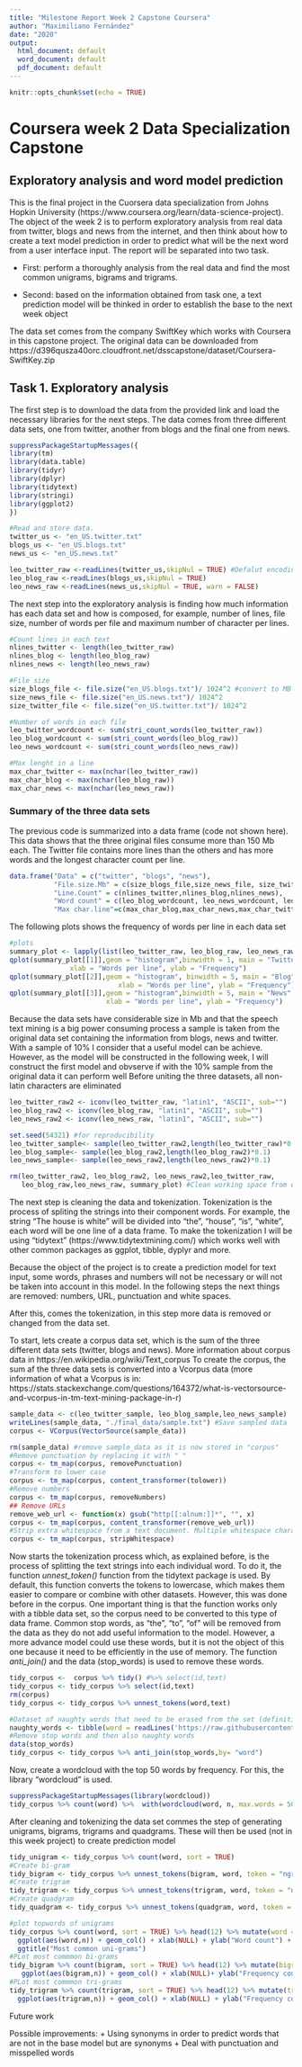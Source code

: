 ---
title: "Milestone Report Week 2 Capstone Coursera"
author: "Maximiliano Fernández"
date: "2020"
output:
  html_document: default
  word_document: default
  pdf_document: default
---

```{r setup, include=FALSE}
knitr::opts_chunk$set(echo = TRUE)
```


# Coursera week 2 Data Specialization Capstone

## Exploratory analysis and word model prediction

This is the final project in the Cuorsera data specialization from Johns Hopkin University (https://www.coursera.org/learn/data-science-project). The object of the week 2 is to perform exploratory analysis from real data from twitter, blogs and news from the internet, and then think about how to create a text model prediction in order to predict what will be the next word from a user interface input.
The report will be separated into two task. 

+ First: perform a thoroughly analysis from the real data and find the most common unigrams, bigrams and trigrams. 

+ Second: based on the information obtained from task one, a text prediction model will be thinked in order to establish the base to the next week object


The data set comes from the company SwiftKey which works with Coursera in this capstone project. The original data can be downloaded from https://d396qusza40orc.cloudfront.net/dsscapstone/dataset/Coursera-SwiftKey.zip  


## Task 1. Exploratory analysis

The first step is to download the data from the provided link and load the necessary libraries for the next steps. The data comes from three different data sets, one from twitter, another from blogs and the final one from news.

```{r data_download}
suppressPackageStartupMessages({
library(tm)
library(data.table)
library(tidyr)
library(dplyr)
library(tidytext)
library(stringi)
library(ggplot2)
})

#Read and store data. 
twitter_us <- "en_US.twitter.txt"
blogs_us <- "en_US.blogs.txt"
news_us <- "en_US.news.txt"

leo_twitter_raw <-readLines(twitter_us,skipNul = TRUE) #Defalut encoding is UTF-8
leo_blog_raw <-readLines(blogs_us,skipNul = TRUE)
leo_news_raw <-readLines(news_us,skipNul = TRUE, warn = FALSE)
```
The next step into the exploratory analysis is finding how much information has each data set and how is composed, for example, number of lines, file size, number of words per file and maximum number of character per lines. 

```{r data_exploration}
#Count lines in each text
nlines_twitter <- length(leo_twitter_raw)
nlines_blog <- length(leo_blog_raw)
nlines_news <- length(leo_news_raw)

#File size
size_blogs_file <- file.size("en_US.blogs.txt")/ 1024^2 #convert to MB
size_news_file <- file.size("en_US.news.txt")/ 1024^2
size_twitter_file <- file.size("en_US.twitter.txt")/ 1024^2

#Number of words in each file
leo_twitter_wordcount <- sum(stri_count_words(leo_twitter_raw))
leo_blog_wordcount <- sum(stri_count_words(leo_blog_raw))
leo_news_wordcount <- sum(stri_count_words(leo_news_raw))

#Max lenght in a line
max_char_twitter <- max(nchar(leo_twitter_raw))
max_char_blog <- max(nchar(leo_blog_raw))
max_char_news <- max(nchar(leo_news_raw))
```

### Summary of the three data sets
The previous code is summarized into a data frame (code not shown here). This data shows that the three original files consume more than 150 Mb each. The Twitter file contains more lines than the others and has more words and the longest character count per line.

```{r data_summary, eval= TRUE, echo = FALSE}
data.frame("Data" = c("twitter", "blogs", "news"),
           "File.size.Mb" = c(size_blogs_file,size_news_file, size_twitter_file),
           "Line.Count" = c(nlines_twitter,nlines_blog,nlines_news),
           "Word count" = c(leo_blog_wordcount, leo_news_wordcount, leo_twitter_wordcount),
           "Max char.line"=c(max_char_blog,max_char_news,max_char_twitter))
```
The following plots shows the frequency of words per line in each data set

```{r exploratory_plots, eval= TRUE, echo = FALSE}
#plots
summary_plot <- lapply(list(leo_twitter_raw, leo_blog_raw, leo_news_raw), function(x) stri_count_words(x))
qplot(summary_plot[[1]],geom = "histogram",binwidth = 1, main = "Twitter",
               xlab = "Words per line", ylab = "Frequency")
qplot(summary_plot[[2]],geom = "histogram", binwidth = 5, main = "Blog",
                           xlab = "Words per line", ylab = "Frequency")
qplot(summary_plot[[3]],geom = "histogram",binwidth = 5, main = "News",
                        xlab = "Words per line", ylab = "Frequency")
```

Because the data sets have considerable size in Mb and that the speech text mining is a big power consuming process a sample is taken from the original data set containing the information from blogs, news and twitter. With a sample of 10% I consider that a useful model can be achieve. However, as the model will be constructed in the following week, I will construct the first model and obvserve if with the 10% sample from the original data it can perform well
Before uniting the three datasets, all non-latin characters are eliminated

```{r sample_and_cleaning, eval= TRUE}
leo_twitter_raw2 <- iconv(leo_twitter_raw, "latin1", "ASCII", sub="")
leo_blog_raw2 <- iconv(leo_blog_raw, "latin1", "ASCII", sub="")
leo_news_raw2 <- iconv(leo_news_raw, "latin1", "ASCII", sub="")

set.seed(54321) #for reproducibility
leo_twitter_sample<- sample(leo_twitter_raw2,length(leo_twitter_raw)*0.1)
leo_blog_sample<- sample(leo_blog_raw2,length(leo_blog_raw2)*0.1)
leo_news_sample<- sample(leo_news_raw2,length(leo_news_raw2)*0.1)

rm(leo_twitter_raw2, leo_blog_raw2, leo_news_raw2,leo_twitter_raw, 
   leo_blog_raw,leo_news_raw, summary_plot) #Clean working space from unnecesary data
```

The next step is cleaning the data and tokenization. 
Tokenization is the process of spliting the strings into their component words. For example, the string "The house is white" will be divided into "the", "house", "is", "white", each word will be one line of a data frame. To make the tokenization I will be using "tidytext" (https://www.tidytextmining.com/) which works well with other common packages as ggplot, tibble, dyplyr and more.

Because the object of the project is to create a prediction model for text input, some words, phrases and numbers will not be necessary or will not be taken into account in this model. In the following steps the next things are removed: numbers, URL, punctuation and white spaces.

After this, comes the tokenization, in this step more data is removed or changed from the data set.


To start, lets create a corpus data set, which is the sum of the three different data sets (twitter, blogs and news). More information about corpus data in https://en.wikipedia.org/wiki/Text_corpus
To create the corpus, the sum af the three data sets is converted into a Vcorpus data (more information of what a Vcorpus is in: https://stats.stackexchange.com/questions/164372/what-is-vectorsource-and-vcorpus-in-tm-text-mining-package-in-r)

```{r corpus, eval= TRUE}
sample_data <- c(leo_twitter_sample, leo_blog_sample,leo_news_sample)
writeLines(sample_data, "./final_data/sample.txt") #Save sampled data
corpus <- VCorpus(VectorSource(sample_data))

rm(sample_data) #remove sample_data as it is now stored in "corpus"
#Remove punctuation by replacing it with " "
corpus <- tm_map(corpus, removePunctuation)
#Transform to lower case
corpus <- tm_map(corpus, content_transformer(tolower))
#Remove numbers
corpus <- tm_map(corpus, removeNumbers)
## Remove URLs
remove_web_url <- function(x) gsub("http[[:alnum:]]*", "", x)
corpus <- tm_map(corpus, content_transformer(remove_web_url))
#Strip extra whitespace from a text document. Multiple whitespace characters are collapsed to a single blank.
corpus <- tm_map(corpus, stripWhitespace)
```

Now starts the tokenization process which, as explained before, is the process of splitting the text strings into each individual word. To do it, the function *unnest_token()* function from the tidytext package is used. By default, this function converts the tokens to lowercase, which makes them easier to compare or combine with other datasets. However, this was done before in the corpus.
One important thing is that the function works only with a tibble data set, so the corpus need to be converted to this type of data frame.
Common stop words, as "the", "to", "of" will be removed from the data as they do not add useful information to the model. However, a more advance model could use these words, but it is not the object of this one because it need to be efficiently in the use of memory. The function *anti_join()* and the data (stop_words) is used to remove these words.

```{r corpus_tokenization, eval= TRUE}
tidy_corpus <-  corpus %>% tidy() #%>% select(id,text)
tidy_corpus <- tidy_corpus %>% select(id,text)
rm(corpus)
tidy_corpus <- tidy_corpus %>% unnest_tokens(word,text)

#Dataset of naughty words that need to be erased from the set (definition from Coursera capstone)
naughty_words <- tibble(word = readLines('https://raw.githubusercontent.com/LDNOOBW/List-of-Dirty-Naughty-Obscene-and-Otherwise-Bad-Words/master/en'))
#Remove stop words and then also naughty words
data(stop_words)
tidy_corpus <- tidy_corpus %>% anti_join(stop_words,by= "word")
```

Now, create a wordcloud with the top 50 words by frequency. For this, the library "wordcloud" is used.

```{r word_cloud, eval= TRUE, echo = FALSE}
suppressPackageStartupMessages(library(wordcloud))
tidy_corpus %>% count(word) %>%  with(wordcloud(word, n, max.words = 50,random.order = F, rot.per=0.35, colors=brewer.pal(8, "Dark2")))
```

After cleaning and tokenizing the data set commes the step of generating unigrams, bigrams, trigrams and quadgrams. These will then be used (not in this week project) to create prediction model

```{r n_grams, eval= TRUE, echo = TRUE}
tidy_unigram <- tidy_corpus %>% count(word, sort = TRUE)
#Create bi-gram
tidy_bigram <- tidy_corpus %>% unnest_tokens(bigram, word, token = "ngrams", n = 2) %>% drop_na()
#Create trigram
tidy_trigram <- tidy_corpus %>% unnest_tokens(trigram, word, token = "ngrams", n = 3) %>% drop_na()
#Create quadgram
tidy_quadgram <- tidy_corpus %>% unnest_tokens(quadgram, word, token = "ngrams", n = 4) %>% drop_na()
```

```{r n_grams_plot, eval= TRUE, echo = FALSE}
#plot topwords of unigrams
tidy_corpus %>% count(word, sort = TRUE) %>% head(12) %>% mutate(word = reorder(word,n)) %>%
  ggplot(aes(word,n)) + geom_col() + xlab(NULL) + ylab("Word count") +  coord_flip() + theme_bw() +
  ggtitle("Most common uni-grams")
#PLot most commmon bi-grams
tidy_bigram %>% count(bigram, sort = TRUE) %>% head(12) %>% mutate(bigram = reorder(bigram,n)) %>%
   ggplot(aes(bigram,n)) + geom_col() + xlab(NULL)+ ylab("Frequency count") +  coord_flip() + theme_bw() + ggtitle("Most common bi-grams")
#PLot most commmon tri-grams
tidy_trigram %>% count(trigram, sort = TRUE) %>% head(12) %>% mutate(trigram = reorder(trigram,n)) %>%
  ggplot(aes(trigram,n)) + geom_col() + xlab(NULL) + ylab("Frequency count") +  coord_flip() + theme_bw() + ggtitle("Most common tri-grams")
```



Future work

Possible improvements: 
+ Using synonyms in order to predict words that are not in the base model but are synonyms
+ Deal with punctuation and misspelled words 








